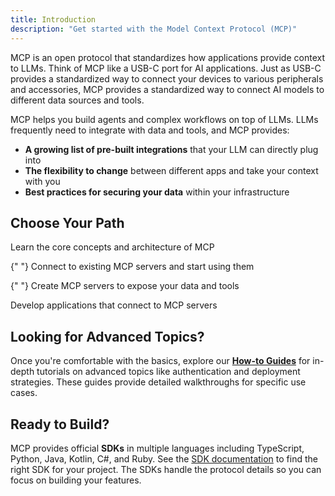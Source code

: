 ```yaml
---
title: Introduction
description: "Get started with the Model Context Protocol (MCP)"
---
```


MCP is an open protocol that standardizes how applications provide context to LLMs. Think of MCP like a USB-C port for AI applications. Just as USB-C provides a standardized way to connect your devices to various peripherals and accessories, MCP provides a standardized way to connect AI models to different data sources and tools.

MCP helps you build agents and complex workflows on top of LLMs. LLMs frequently need to integrate with data and tools, and MCP provides:

- **A growing list of pre-built integrations** that your LLM can directly plug into
- **The flexibility to change** between different apps and take your context with you
- **Best practices for securing your data** within your infrastructure

## Choose Your Path

<CardGroup cols={2}>
  <Card title="Understand Concepts" icon="book" href="/docs/learn/architecture">
    Learn the core concepts and architecture of MCP
  </Card>

{" "}
<Card title="Use MCP" icon="plug" href="/docs/tutorials/use-remote-mcp-server">
  Connect to existing MCP servers and start using them
</Card>

{" "}
<Card title="Build Servers" icon="server" href="/quickstart/server.mdx">
  Create MCP servers to expose your data and tools
</Card>

  <Card title="Build Clients" icon="computer" href="/quickstart/client.mdx">
    Develop applications that connect to MCP servers
  </Card>
</CardGroup>

## Looking for Advanced Topics?

Once you're comfortable with the basics, explore our [**How-to Guides**](/docs/how-to-guides/sampling) for in-depth tutorials on advanced topics like authentication and deployment strategies. These guides provide detailed walkthroughs for specific use cases.

## Ready to Build?

MCP provides official **SDKs** in multiple languages including TypeScript, Python, Java, Kotlin, C#, and Ruby. See the [SDK documentation](/docs/sdk) to find the right SDK for your project. The SDKs handle the protocol details so you can focus on building your features.
